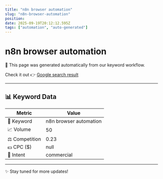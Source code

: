 ```yaml
---
title: "n8n browser automation"
slug: "n8n-browser-automation"
position: 
date: 2025-09-19T20:12:12.595Z
tags: ["automation", "auto-generated"]
---
```



# n8n browser automation

<Alert>
  🚀 This page was generated automatically from our keyword workflow.
</Alert>

Check it out 👉 [Google search result]()

---

## 📊 Keyword Data

| Metric         | Value        |
|----------------|--------------|
| 🔑 Keyword     | n8n browser automation   |
| 📈 Volume      | 50 |
| ⚖️ Competition | 0.23 |
| 💵 CPC ($)     | null |
| 🎯 Intent      | commercial |

---

✨ Stay tuned for more updates!
